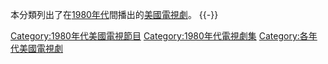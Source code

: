 {{Portal box|美國|電視}}
本分類列出了在[[1980年代|1980年代]]間播出的[[美國|美國]][[電視劇|電視劇]]。
{{-}}
{{catAZ}}

[[Category:1980年代美國電視節目|Category:1980年代美國電視節目]]
[[Category:1980年代電視劇集|Category:1980年代電視劇集]]
[[Category:各年代美國電視劇|Category:各年代美國電視劇]]